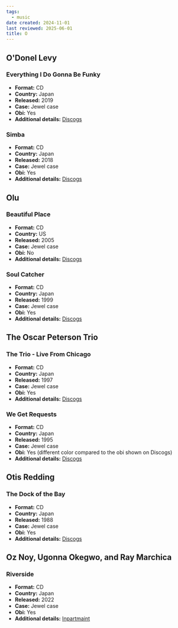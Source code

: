 ```yaml
---
tags:
  - music
date created: 2024-11-01
last reviewed: 2025-06-01
title: O
---
```


## O'Donel Levy

### Everything I Do Gonna Be Funky

- **Format:** CD
- **Country:** Japan
- **Released:** 2019
- **Case:** Jewel case
- **Obi:** Yes
- **Additional details:** [Discogs](https://www.discogs.com/release/16457475-ODonel-Levy-Everything-I-Do-Gonna-Be-Funky)

### Simba

- **Format:** CD
- **Country:** Japan
- **Released:** 2018
- **Case:** Jewel case
- **Obi:** Yes
- **Additional details:** [Discogs](https://www.discogs.com/release/12782591-ODonel-Levy-Simba)

## Olu

### Beautiful Place

- **Format:** CD
- **Country:** US
- **Released:** 2005
- **Case:** Jewel case
- **Obi:** No
- **Additional details:** [Discogs](https://www.discogs.com/release/7633897-Olu-Beautiful-Place)

### Soul Catcher

- **Format:** CD
- **Country:** Japan
- **Released:** 1999
- **Case:** Jewel case
- **Obi:** Yes
- **Additional details:** [Discogs](https://www.discogs.com/release/11334063-%C8%AElu-Soul-Catcher)

## The Oscar Peterson Trio

### The Trio - Live From Chicago

- **Format:** CD
- **Country:** Japan
- **Released:** 1997
- **Case:** Jewel case
- **Obi:** Yes
- **Additional details:** [Discogs](https://www.discogs.com/release/31261147-The-Oscar-Peterson-Trio-The-Trio-Live-From-Chicago)

### We Get Requests

- **Format:** CD
- **Country:** Japan
- **Released:** 1995
- **Case:** Jewel case
- **Obi:** Yes (different color compared to the obi shown on Discogs)
- **Additional details:** [Discogs](https://www.discogs.com/release/12636215-The-Oscar-Peterson-Trio-We-Get-Requests)

## Otis Redding

### The Dock of the Bay

- **Format:** CD
- **Country:** Japan
- **Released:** 1988
- **Case:** Jewel case
- **Obi:** Yes
- **Additional details:** [Discogs](https://www.discogs.com/release/6904456-Otis-Redding-The-Dock-Of-The-Bay)

## Oz Noy, Ugonna Okegwo, and Ray Marchica

### Riverside

- **Format:** CD
- **Country:** Japan
- **Released:** 2022
- **Case:** Jewel case
- **Obi:** Yes
- **Additional details:** [Inpartmaint](https://www.inpartmaint.com/site/34364)
